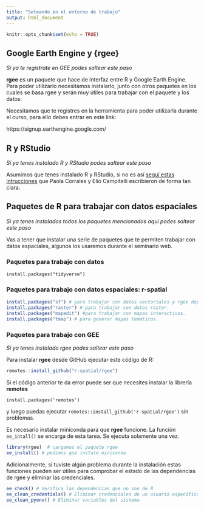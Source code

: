 ```yaml
---
title: "Seteando en el entorno de trabajo"
output: html_document
---
```


```r
knitr::opts_chunk$set(echo = TRUE)
```


## Google Earth Engine y {rgee}

_Si ya te registrate en GEE podes saltear este paso_

**rgee** es un paquete que hace de interfaz entre R y Google Earth Engine.  Para poder utilizarlo necesitamos instalarlo, junto con otros paquetes en los cuales se basa rgee y serán muy útiles para trabajar con el paquete y los datos:

Necesitamos que te registres en la herramienta para poder utilizarla durante el curso, para ello debes entrar en este link:

https://signup.earthengine.google.com/

## R y RStudio

_Si ya tenes instalado R y RStudio podes saltear este paso_


Asumimos que tenes instalado R y RStudio, si no es así [seguí estas intrucciones](https://paocorrales.github.io/deExcelaR/instalacion.html) que Paola Corrales y Elio Campitelli escribieron de forma tan clara.

## Paquetes de R para trabajar con datos espaciales

_Si ya tenes instalados todos los paquetes mencionados aquí podes saltear este paso_

Vas a tener que instalar una serie de paquetes que te permiten trabajar con datos espaciales, algunos los usaremos durante el seminario web.

### Paquetes para trabajo con datos
`install.packages("tidyverse")`

### Paquetes para trabajo con datos espaciales: r-spatial

```r
install.packages("sf") # para trabajar con datos vectoriales y rgee depende de sf
install.packages("raster") # para trabajar con datos raster.
install.packages("mapedit") #para trabajar con mapas interactivos.
install.packages("tmap") # para generar mapas temáticos.
```

### Paquetes para trabajo con GEE

_Si ya tenes instalado rgee podes saltear este paso_

Para instalar **rgee** desde GitHub ejecutar este código de R:


```r
remotes::install_github("r-spatial/rgee")
```

Si el código anterior te da error puede ser que necesites instalar la librería **remotes**

`install.packages('remotes')`

y luego puedas ejecutar `remotes::install_github('r-spatial/rgee')` sin problemas.

Es necesario instalar miniconda para que **rgee** funcione. La función `ee_intall()` se encarga de esta tarea.  Se ejecuta solamente una vez.

```r
library(rgee)  # cargamos el paquete rgee
ee_install() # pedimos que instale miniconda

```

Adicionalmente, si tuviste algún problema durante la instalación estas funciones pueden ser útiles para comprobar el estado de las dependencias de rgee y eliminar las credenciales. 

```r
ee_check() # Verifica las dependencias que no son de R
ee_clean_credentials() # Eliminar credenciales de un usuario específico
ee_clean_pyenv() # Eliminar variables del sistema
```

